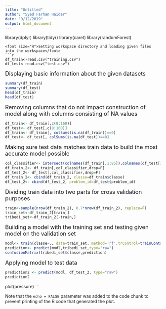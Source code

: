 ---
title: "Untitled"
author: "Syed Farhan Haider"
date: "9/12/2019"
output: html_document
---

library(dplyr)
library(tidyr)
library(caret)
library(randomForest)
```
<font size="4">Setting workspace directory and loading given files into the workspace</font>
```{r}
df_train<-read.csv("training.csv")
df_test<-read.csv("test.csv")
```
<font size="4">Displaying basic information about the given datasets</font>
```{r}
summary(df_train)
summary(df_test)
head(df_train)
head(df_test)
```
<font size="4">Removing columns that do not impact construction of model along with columns consisting of NA values</font>
```{r}

df_train<- df_train[,c(8:160)]
df_test<- df_test[,c(8:160)]
df_train<- df_train[, colSums(is.na(df_train))==0]
df_test<- df_test[, colSums(is.na(df_test))==0]
```
<font size="4">Making sure test data matches train data to build the most accurate model possible</font> 
```{r}
col_classifier<- intersect(colnames(df_train[,1:85]),colnames(df_test[1:52]))
df_train_2<- df_train[,col_classifier,drop=F]
df_test_2<- df_test[,col_classifier,drop=F]
df_train_2<- cbind(df_train_2, classe=df_train$classe)
df_test_2<- cbind(df_test_2, problem_id=df_test$problem_id)
```
<font size="4">Dividing train data into two parts for cross validation purposes</font>
```{r}
train<-sample(nrow(df_train_2), 0.7*nrow(df_train_2), replace=F)
train_set<-df_train_2[train,]
tribedi_set<-df_train_2[-train,]
```
<font size="4">Building a model with the training set and testing given model on the validation set</font>
```{r}
modl<- train(classe~., data=train_set, method='rf',trControl=trainControl(method = 'cv', number = 5), na.action=na.omit)
prediction<- predict(modl,tribedi_set,type="raw")
confusionMatrix(tribedi_set$classe,prediction)
```
<font size="4">Applying model to test data</font> 
```{r}
prediction2 <- predict(modl, df_test_2, type="raw")
prediction2
```

plot(pressure)
```

Note that the `echo = FALSE` parameter was added to the code chunk to prevent printing of the R code that generated the plot.
